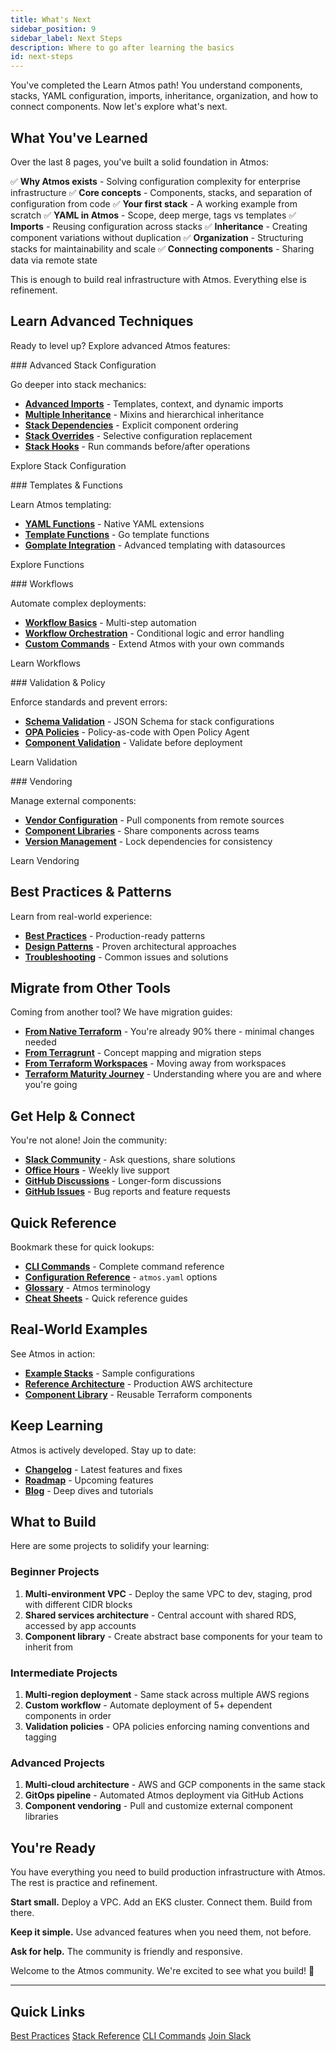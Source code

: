 ```yaml
---
title: What's Next
sidebar_position: 9
sidebar_label: Next Steps
description: Where to go after learning the basics
id: next-steps
---
```


<Intro>
You've completed the Learn Atmos path! You understand components, stacks, YAML configuration, imports, inheritance, organization, and how to connect components. Now let's explore what's next.
</Intro>

## What You've Learned

Over the last 8 pages, you've built a solid foundation in Atmos:

✅ **Why Atmos exists** - Solving configuration complexity for enterprise infrastructure
✅ **Core concepts** - Components, stacks, and separation of configuration from code
✅ **Your first stack** - A working example from scratch
✅ **YAML in Atmos** - Scope, deep merge, tags vs templates
✅ **Imports** - Reusing configuration across stacks
✅ **Inheritance** - Creating component variations without duplication
✅ **Organization** - Structuring stacks for maintainability and scale
✅ **Connecting components** - Sharing data via remote state

This is enough to build real infrastructure with Atmos. Everything else is refinement.

## Learn Advanced Techniques

Ready to level up? Explore advanced Atmos features:

<ActionCard>
### Advanced Stack Configuration

Go deeper into stack mechanics:

- **[Advanced Imports](/stacks/imports)** - Templates, context, and dynamic imports
- **[Multiple Inheritance](/stacks/inheritance)** - Mixins and hierarchical inheritance
- **[Stack Dependencies](/stacks/dependencies)** - Explicit component ordering
- **[Stack Overrides](/stacks/overrides)** - Selective configuration replacement
- **[Stack Hooks](/stacks/hooks)** - Run commands before/after operations

<PrimaryCTA to="/stacks/">Explore Stack Configuration</PrimaryCTA>
</ActionCard>

<ActionCard>
### Templates & Functions

Learn Atmos templating:

- **[YAML Functions](/functions/yaml/)** - Native YAML extensions
- **[Template Functions](/functions/template/)** - Go template functions
- **[Gomplate Integration](/templates/)** - Advanced templating with datasources

<PrimaryCTA to="/functions/">Explore Functions</PrimaryCTA>
</ActionCard>

<ActionCard>
### Workflows

Automate complex deployments:

- **[Workflow Basics](/workflows)** - Multi-step automation
- **[Workflow Orchestration](/workflows)** - Conditional logic and error handling
- **[Custom Commands](/custom-commands/custom-commands)** - Extend Atmos with your own commands

<PrimaryCTA to="/workflows">Learn Workflows</PrimaryCTA>
</ActionCard>

<ActionCard>
### Validation & Policy

Enforce standards and prevent errors:

- **[Schema Validation](/cli/commands/validate/schema)** - JSON Schema for stack configurations
- **[OPA Policies](/cli/commands/validate/stacks)** - Policy-as-code with Open Policy Agent
- **[Component Validation](/cli/commands/validate/component)** - Validate before deployment

<PrimaryCTA to="/validation/validating">Learn Validation</PrimaryCTA>
</ActionCard>

<ActionCard>
### Vendoring

Manage external components:

- **[Vendor Configuration](/vendoring/vendor)** - Pull components from remote sources
- **[Component Libraries](/vendoring/component-manifest)** - Share components across teams
- **[Version Management](/vendoring/vendor-manifest)** - Lock dependencies for consistency

<PrimaryCTA to="/vendoring/vendor">Learn Vendoring</PrimaryCTA>
</ActionCard>

## Best Practices & Patterns

Learn from real-world experience:

- **[Best Practices](/best-practices/)** - Production-ready patterns
- **[Design Patterns](/design-patterns/)** - Proven architectural approaches
- **[Troubleshooting](/troubleshoot/debugging)** - Common issues and solutions

## Migrate from Other Tools

Coming from another tool? We have migration guides:

- **[From Native Terraform](/migration/native-terraform)** - You're already 90% there - minimal changes needed
- **[From Terragrunt](/migration/terragrunt)** - Concept mapping and migration steps
- **[From Terraform Workspaces](/migration/terraform-workspaces)** - Moving away from workspaces
- **[Terraform Maturity Journey](/intro/why-atmos/)** - Understanding where you are and where you're going

## Get Help & Connect

You're not alone! Join the community:

- **[Slack Community](/community/slack)** - Ask questions, share solutions
- **[Office Hours](/community/office-hours)** - Weekly live support
- **[GitHub Discussions](https://github.com/cloudposse/atmos/discussions)** - Longer-form discussions
- **[GitHub Issues](https://github.com/cloudposse/atmos/issues)** - Bug reports and feature requests

## Quick Reference

Bookmark these for quick lookups:

- **[CLI Commands](/cli/commands/)** - Complete command reference
- **[Configuration Reference](/cli/configuration)** - `atmos.yaml` options
- **[Glossary](/terms/)** - Atmos terminology
- **[Cheat Sheets](/cheatsheets/commands)** - Quick reference guides

## Real-World Examples

See Atmos in action:

- **[Example Stacks](https://github.com/cloudposse/atmos/tree/main/examples)** - Sample configurations
- **[Reference Architecture](https://github.com/cloudposse/reference-architecture-aws)** - Production AWS architecture
- **[Component Library](https://github.com/cloudposse/terraform-aws-components)** - Reusable Terraform components

## Keep Learning

Atmos is actively developed. Stay up to date:

- **[Changelog](https://github.com/cloudposse/atmos/releases)** - Latest features and fixes
- **[Roadmap](https://github.com/cloudposse/atmos/milestones)** - Upcoming features
- **[Blog](https://cloudposse.com/blog/)** - Deep dives and tutorials

## What to Build

Here are some projects to solidify your learning:

### Beginner Projects

1. **Multi-environment VPC** - Deploy the same VPC to dev, staging, prod with different CIDR blocks
2. **Shared services architecture** - Central account with shared RDS, accessed by app accounts
3. **Component library** - Create abstract base components for your team to inherit from

### Intermediate Projects

1. **Multi-region deployment** - Same stack across multiple AWS regions
2. **Custom workflow** - Automate deployment of 5+ dependent components in order
3. **Validation policies** - OPA policies enforcing naming conventions and tagging

### Advanced Projects

1. **Multi-cloud architecture** - AWS and GCP components in the same stack
2. **GitOps pipeline** - Automated Atmos deployment via GitHub Actions
3. **Component vendoring** - Pull and customize external component libraries

## You're Ready

You have everything you need to build production infrastructure with Atmos. The rest is practice and refinement.

**Start small.** Deploy a VPC. Add an EKS cluster. Connect them. Build from there.

**Keep it simple.** Use advanced features when you need them, not before.

**Ask for help.** The community is friendly and responsive.

Welcome to the Atmos community. We're excited to see what you build! 🚀

---

## Quick Links

<div className="button-group">
  <a href="/best-practices/" className="button button--primary button--lg">Best Practices</a>
  <a href="/stacks/" className="button button--secondary button--lg">Stack Reference</a>
  <a href="/cli/commands/" className="button button--secondary button--lg">CLI Commands</a>
  <a href="/community/slack" className="button button--secondary button--lg">Join Slack</a>
</div>
